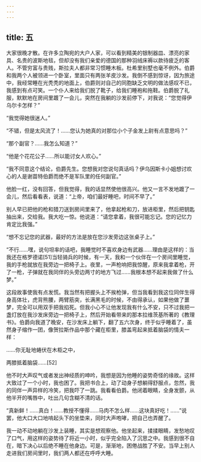 ```yaml
---
---
---
```

title: 五
---




大家很晚才散。在许多立陶宛的大户人家，可以看到精美的银制器皿、漂亮的家具、名贵的波斯地毯，但却没有我们亲爱的德国的那种羽绒床褥以款待疲乏的客人。不管穷富与贵贱，斯拉夫人都非常习惯睡木板。杜希里别墅也毫不例外。伯爵和我两个人被领进一个卧室，里面只有两张羊皮沙发。我倒不感到惊讶，因为旅途中，我经常睡在光秃秃的地面上，伯爵则对自己的同胞缺乏文明的做法感叹不已，我感到有点可笑。一个仆人来给我们脱了靴子，给我们睡袍和拖鞋。伯爵脱了礼服，默默地在房间里踱了一会儿，突然在我躺的沙发前停下，对我说：“您觉得伊乌尔卡怎样？”

“我觉得她很迷人。”

“不错，但是太风流了！……您认为她真的对那位小个子金发上尉有点意思吗？”

“那个副官？……我怎么知道？”

“他是个花花公子……所以能讨女人欢心。”

“我不同意这个结论，伯爵先生。您想我对您说句真话吗？伊乌因斯卡小姐想讨欢心的人是谢苗特伯爵而绝不是军队里的任何副官。”

他脸一红，没有回答，但我觉得，我的话显然使他很高兴。他又一言不发地踱了一会儿，然后看看表，说道：“上帝，咱们最好睡吧，时间不早了。”

别人早已把他的枪和猎刀送到房间里来了，他拿起枪和刀，放进柜里，然后把钥匙抽出来，交给我。我大吃一惊。他说道：“请您拿着，我很可能忘记。您的记忆力肯定比我强。”

“想不忘记您的武器，最好的方法是放在您沙发旁边这张桌子上。”

“不行……嘿，说句坦率的话吧，我睡觉时不喜欢身边有武器……理由是这样的：当我还在格罗德诺[51]当轻骑兵的时候，有一天，我和一个伙伴在一个房间里睡觉，我的手枪就放在我旁边一把椅子上。夜里，一声枪响把我惊醒，原来我拿着枪，开了一枪，子弹就在我同伴的头旁边两寸的地方飞过……我根本想不起来我做了什么梦。”

这段故事使我有点发慌。我当然有把握头上不挨枪弹，但当我看到我这位同伴生得身高体壮，虎背熊腰，两臂筋突，长满黑毛的时候，不由得承认，如果他做了噩梦，完全可以用双手把我掐死。但我小心不让他发现我有什么不安，只不过我把一盏灯放在我沙发床旁边一把椅子上，然后开始看带来的那本拉维茨基所著的《教理书》。伯爵向我道了晚安，在沙发床上躺下，翻了五六次身，终于似乎睡着了，虽然身子缩作一团，像贺拉斯作品中那个藏在柜里，膝盖弯起来抵着脑袋的情夫一样：





……你无耻地蜷伏在木柜之中，

两膝抵着脑袋……[52]





他不时大声叹气或者发出神经质的呻吟，我想是因为他睡的姿势奇怪的缘故。这样大致过了一个小时，我也困了。我把书合上，动了动身子想躺得舒服点，忽然，我的同伴一声异样的冷笑，把我吓了一跳。我看看伯爵。他闭着眼睛，全身发颤，从他半开的嘴唇中，吐出几句含糊不清的话。

“真新鲜！……真白！……教授不懂得……马肉不怎么样……这块真好吃！……”说罢，他大口大口地啃起头下的坐垫来，同时大声咆哮，把自己也弄醒了。

我一动不动地躺在沙发上装睡，其实是想观察他。他坐起来，揉揉眼睛，发愁地叹了口气，用这样的姿势待了将近一小时，似乎完全陷入了沉思之中。我感到很不自在，暗下决心以后绝不睡在他身边。可是，渐渐地，困倦战胜了不安。当早上别人走进我们房间里时，我们两人都还在呼呼大睡。